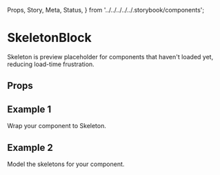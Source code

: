   Props,
  Story,
  Meta,
  Status,
} from '../../../../../.storybook/components';


<Meta of={Stories} />

# SkeletonBlock

<Status variant="draft" />

Skeleton is preview placeholder for components that haven't loaded yet, reducing load-time frustration.

<Story of={Stories.Base} />

## Props

<Props />

## Example 1

Wrap your component to Skeleton.

<Story of={Stories.Example1} />

## Example 2

Model the skeletons for your component.

<Story of={Stories.Example2} />
